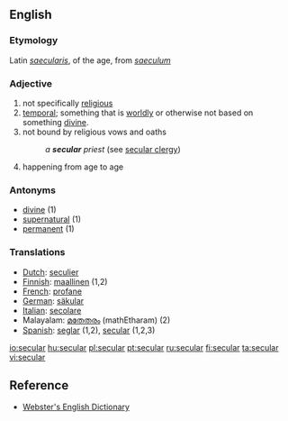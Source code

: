 ==English==
===Etymology===
Latin ''[[saecularis]]'', of the age, from ''[[saeculum]]''

===Adjective===
#not specifically [[religious]]
#[[temporal]]; something that is [[worldly]] or otherwise not based on something [[divine]]. 
#not bound by religious vows and oaths
#:''a '''secular''' priest'' (see [[secular clergy]])
#happening from age to age

===Antonyms===
*[[divine]] (1)
*[[supernatural]] (1)
*[[permanent]] (1)

=== Translations ===
{{rfc-trans}}

*[[Dutch]]: [[seculier]]
*[[Finnish]]: [[maallinen]] (1,2)
*[[French]]: [[profane]]
*[[German]]: [[säkular]]
*[[Italian]]: [[secolare]]
*Malayalam: [[മതേതരം]] (mathEtharam) (2)
*[[Spanish]]: [[seglar]] (1,2), [[secular]] (1,2,3)

[[io:secular]]
[[hu:secular]]
[[pl:secular]]
[[pt:secular]]
[[ru:secular]]
[[fi:secular]]
[[ta:secular]]
[[vi:secular]]

==Reference==
* [http://www.cs.chalmers.se/~hallgren/wget.cgi?secular Webster's English Dictionary]